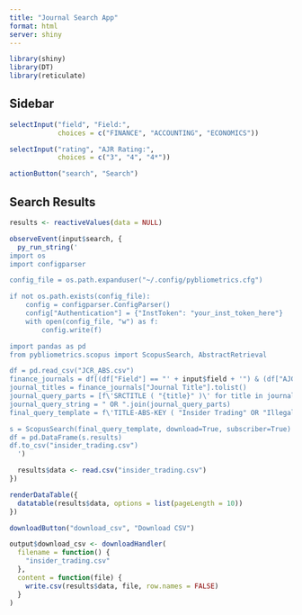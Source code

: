 ```yaml
---
title: "Journal Search App"
format: html
server: shiny
---
```


```r
library(shiny)
library(DT)
library(reticulate)
```

## Sidebar {.sidebar}

```r
selectInput("field", "Field:",
            choices = c("FINANCE", "ACCOUNTING", "ECONOMICS"))

selectInput("rating", "AJR Rating:",
            choices = c("3", "4", "4*"))

actionButton("search", "Search")
```

## Search Results

```r
results <- reactiveValues(data = NULL)

observeEvent(input$search, {
  py_run_string('
import os
import configparser

config_file = os.path.expanduser("~/.config/pybliometrics.cfg")

if not os.path.exists(config_file):
    config = configparser.ConfigParser()
    config["Authentication"] = {"InstToken": "your_inst_token_here"}
    with open(config_file, "w") as f:
        config.write(f)

import pandas as pd
from pybliometrics.scopus import ScopusSearch, AbstractRetrieval

df = pd.read_csv("JCR_ABS.csv")
finance_journals = df[(df["Field"] == "' + input$field + '") & (df["AJG 2021"].isin(["' + input$rating + '"]))]
journal_titles = finance_journals["Journal Title"].tolist()
journal_query_parts = [f\'SRCTITLE ( "{title}" )\' for title in journal_titles]
journal_query_string = " OR ".join(journal_query_parts)
final_query_template = f\'TITLE-ABS-KEY ( "Insider Trading" OR "Illegal Trading") AND ( {journal_query_string} )\'

s = ScopusSearch(final_query_template, download=True, subscriber=True)
df = pd.DataFrame(s.results)
df.to_csv("insider_trading.csv")
  ')

  results$data <- read.csv("insider_trading.csv")
})

renderDataTable({
  datatable(results$data, options = list(pageLength = 10))
})

downloadButton("download_csv", "Download CSV")

output$download_csv <- downloadHandler(
  filename = function() {
    "insider_trading.csv"
  },
  content = function(file) {
    write.csv(results$data, file, row.names = FALSE)
  }
)
```
